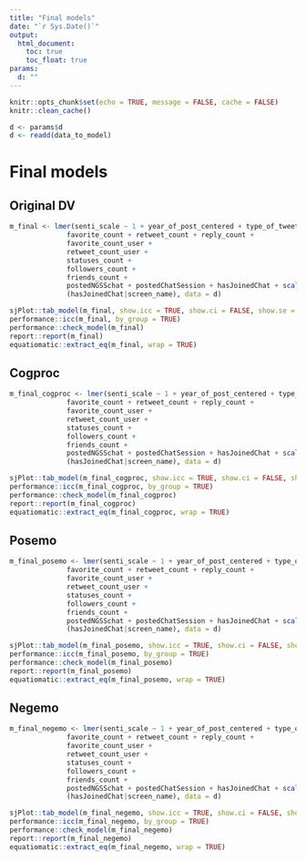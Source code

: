 ```yaml
---
title: "Final models"
date: "`r Sys.Date()`"
output:
  html_document:
    toc: true
    toc_float: true
params:
  d: ""
---
```


```r
knitr::opts_chunk$set(echo = TRUE, message = FALSE, cache = FALSE)
knitr::clean_cache()
```

```r
d <- params$d
d <- readd(data_to_model)
```

# Final models

## Original DV

```r
m_final <- lmer(senti_scale ~ 1 + year_of_post_centered + type_of_tweet + isTeacher + 
              favorite_count + retweet_count + reply_count +
              favorite_count_user +
              retweet_count_user +
              statuses_count +
              followers_count +
              friends_count +
              postedNGSSchat + postedChatSession + hasJoinedChat + scale(total_n_chats) +
              (hasJoinedChat|screen_name), data = d)

sjPlot::tab_model(m_final, show.icc = TRUE, show.ci = FALSE, show.se = TRUE, show.std = "std")
performance::icc(m_final, by_group = TRUE)
performance::check_model(m_final)
report::report(m_final)
equatiomatic::extract_eq(m_final, wrap = TRUE)
```

## Cogproc

```r
m_final_cogproc <- lmer(senti_scale ~ 1 + year_of_post_centered + type_of_tweet + isTeacher + 
              favorite_count + retweet_count + reply_count +
              favorite_count_user +
              retweet_count_user +
              statuses_count +
              followers_count +
              friends_count +
              postedNGSSchat + postedChatSession + hasJoinedChat + scale(total_n_chats) +
              (hasJoinedChat|screen_name), data = d)

sjPlot::tab_model(m_final_cogproc, show.icc = TRUE, show.ci = FALSE, show.se = TRUE, show.std = "std")
performance::icc(m_final_cogproc, by_group = TRUE)
performance::check_model(m_final_cogproc)
report::report(m_final_cogproc)
equatiomatic::extract_eq(m_final_cogproc, wrap = TRUE)
````

## Posemo

```r
m_final_posemo <- lmer(senti_scale ~ 1 + year_of_post_centered + type_of_tweet + isTeacher + 
              favorite_count + retweet_count + reply_count +
              favorite_count_user +
              retweet_count_user +
              statuses_count +
              followers_count +
              friends_count +
              postedNGSSchat + postedChatSession + hasJoinedChat + scale(total_n_chats) +
              (hasJoinedChat|screen_name), data = d)

sjPlot::tab_model(m_final_posemo, show.icc = TRUE, show.ci = FALSE, show.se = TRUE, show.std = "std")
performance::icc(m_final_posemo, by_group = TRUE)
performance::check_model(m_final_posemo)
report::report(m_final_posemo)
equatiomatic::extract_eq(m_final_posemo, wrap = TRUE)
````

## Negemo

```r
m_final_negemo <- lmer(senti_scale ~ 1 + year_of_post_centered + type_of_tweet + isTeacher + 
              favorite_count + retweet_count + reply_count +
              favorite_count_user +
              retweet_count_user +
              statuses_count +
              followers_count +
              friends_count +
              postedNGSSchat + postedChatSession + hasJoinedChat + scale(total_n_chats) +
              (hasJoinedChat|screen_name), data = d)

sjPlot::tab_model(m_final_negemo, show.icc = TRUE, show.ci = FALSE, show.se = TRUE, show.std = "std")
performance::icc(m_final_negemo, by_group = TRUE)
performance::check_model(m_final_negemo)
report::report(m_final_negemo)
equatiomatic::extract_eq(m_final_negemo, wrap = TRUE)
````